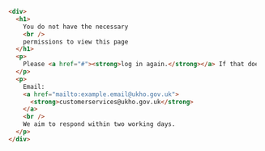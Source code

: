 ```html
  <div>
    <h1>
      You do not have the necessary
      <br />
      permissions to view this page
    </h1>
    <p>
      Please <a href="#"><strong>log in again.</strong></a> If that does not work, contact Customer Services.
    </p>
    <p>
      Email:
      <a href="mailto:example.email@ukho.gov.uk">
        <strong>customerservices@ukho.gov.uk</strong>
      </a>
      <br />
      We aim to respond within two working days.
    </p>
  </div>
```
